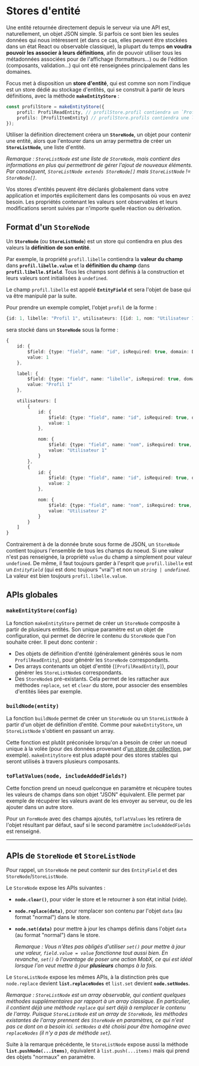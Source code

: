 
<Meta title="Modèle métier/Stores d'entité" />

# Stores d'entité

Une entité retournée directement depuis le serveur via une API est, naturellement, un objet JSON simple. Si parfois ce sont bien les seules données qui nous intéressent (et dans ce cas, elles peuvent être stockées dans un état React ou observable classique), la plupart du temps **on voudra pouvoir les associer à leurs définitions**, afin de pouvoir utiliser tous les métadonnées associées pour de l'affichage (formatteurs...) ou de l'édition (composants, validation...) qui ont été renseignées principalement dans les domaines.

Focus met à disposition un **store d'entité**, qui est comme son nom l'indique est un store dédié au stockage d'entités, qui se construit à partir de leurs définitions, avec la méthode **`makeEntityStore`** :

```ts
const profilStore = makeEntityStore({
    profil: ProfilReadEntity, // profilStore.profil contiendra un `ProfilRead`
    profils: [ProfilItemEntity] // profilStore.profils contiendra une liste de `ProfilItem`
});
```

Utiliser la définition directement créera un **`StoreNode`**, un objet pour contenir une entité, alors que l'entourer dans un array permettra de créer un **`StoreListNode`**, une liste d'entité.

_Remarque : `StoreListNode` est une liste de `StoreNode`, mais contient des informations en plus qui permettront de gérer l'ajout de nouveaux éléments. Par conséquent, `StoreListNode extends StoreNode[]` mais `StoreListNode` != `StoreNode[]`._

Vos stores d'entités peuvent être déclarés globalement dans votre application et importés explicitement dans les composants où vous en avez besoin. Les propriétés contenant les valeurs sont observables et leurs modifications seront suivies par n'importe quelle réaction ou dérivation.

## Format d'un `StoreNode`

Un **`StoreNode`** (ou **`StoreListNode`**) est un store qui contiendra en plus des valeurs la **définition de son entité**.

Par exemple, la propriété `profil.libelle` contiendra la **valeur du champ** dans **`profil.libelle.value`** et la **définition du champ** dans **`profil.libelle.$field`**. Tous les champs sont définis à la construction et leurs valeurs sont initialisées à `undefined`.

Le champ `profil.libelle` est appelé **`EntityField`** et sera l'objet de base qui va être manipulé par la suite.

Pour prendre un exemple complet, l'objet `profil` de la forme :

```ts
{id: 1, libelle: "Profil 1", utilisateurs: [{id: 1, nom: "Utilisateur 1"}, {id: 2, nom: "Utilisateur 2"}]}
```

sera stocké dans un **`StoreNode`** sous la forme :

```ts
{
    id: {
        $field: {type: "field", name: "id", isRequired: true, domain: DO_ID, label: "securite.profil.profil.id"},
        value: 1
    },

    label: {
        $field: {type: "field", name: "libelle", isRequired: true, domain: DO_LIBELLE, label: "securite.profil.libelle"},
        value: "Profil 1"
    },

    utilisateurs: [
        {
            id: {
                $field: {type: "field", name: "id", isRequired: true, domain: DO_ID, label: "securite.utilisateur.id"},
                value: 1
            },

            nom: {
                $field: {type: "field", name: "nom", isRequired: true, domain: DO_LIBELLE, label: "securite.utilisateur.nom"},
                value: "Utilisateur 1"
            }
        },
        {
            id: {
                $field: {type: "field", name: "id", isRequired: true, domain: DO_ID, label: "securite.utilisateur.id"},
                value: 2
            },

            nom: {
                $field: {type: "field", name: "nom", isRequired: true, domain: DO_LIBELLE, label: "securite.utilisateur.nom"},
                value: "Utilisateur 2"
            }
        }
    ]
}
```

Contrairement à de la donnée brute sous forme de JSON, un `StoreNode` contient toujours l'ensemble de tous les champs du noeud. Si une valeur n'est pas renseignée, la propriété `value` du champ a simplement pour valeur `undefined`. De même, il faut toujours garder à l'esprit que `profil.libelle` est un _`EntityField`_ (qui est donc toujours "vrai") et non un _`string | undefined`_. La valeur est bien toujours `profil.libelle.value`.

## APIs globales

### `makeEntityStore(config)`

La fonction `makeEntityStore` permet de créer un `StoreNode` composite à partir de plusieurs entités. Son unique paramètre est un objet de configuration, qui permet de décrire le contenu du `StoreNode` que l'on souhaite créer. Il peut donc contenir :

-   Des objets de définition d'entité (généralement générés sous le nom `ProfilReadEntity`), pour générér les `StoreNode` correspondants.
-   Des arrays contenants un objet d'entité (`[ProfilReadEntity]`), pour générer les `StoreListNode`s correspondants.
-   Des `StoreNode`s pré-existants. Cela permet de les rattacher aux méthodes `replace`, `set` et `clear` du store, pour associer des ensembles d'entités liées par exemple.

### `buildNode(entity)`

La fonction `buildNode` permet de créer un `StoreNode` ou un `StoreListNode` à partir d'un objet de définition d'entité. Comme pour `makeEntityStore`, un `StoreListNode` s'obtient en passant un array.

Cette fonction est plutôt préconisée lorsqu'on a besoin de créer un noeud unique à la volée (pour des données provenant d'[un store de collection](/docs/listes-store-de-collection--docs), par exemple). `makeEntityStore` est plus adapté pour des stores stables qui seront utilisés à travers plusieurs composants.

### `toFlatValues(node, includeAddedFields?)`

Cette fonction prend un noeud quelconque en paramètre et récupère toutes les valeurs de champs dans son objet "JSON" équivalent. Elle permet par exemple de récupérer les valeurs avant de les envoyer au serveur, ou de les ajouter dans un autre store.

Pour un `FormNode` avec des champs ajoutés, `toFlatValues` les retirera de l'objet résultant par défaut, sauf si le second paramètre `includeAddedFields` est renseigné.

---

## APIs de `StoreNode` et `StoreListNode`

Pour rappel, un `StoreNode` ne peut contenir sur des `EntityField` et des `StoreNode`/`StoreListNode`.

Le `StoreNode` expose les APIs suivantes :

-   **`node.clear()`**, pour vider le store et le retourner à son état initial (vide).
-   **`node.replace(data)`**, pour remplacer son contenu par l'objet `data` (au format "normal") dans le store.
-   **`node.set(data)`** pour mettre à jour les champs définis dans l'objet `data` (au format "normal") dans le store.

    _Remarque : Vous n'êtes pas obligés d'utiliser `set()` pour mettre à jour une valeur, `field.value = value` fonctionne tout aussi bien. En revanche, `set()` à l'avantage de poser une action MobX, ce qui est idéal lorsque l'on veut mettre à jour **plusieurs** champs à la fois._

Le `StoreListNode` expose les mêmes APIs, à la distinction près que `node.replace` devient **`list.replaceNodes`** et `list.set` devient **`node.setNodes`**.

_Remarque : `StoreListNode` est un array observable, qui contient quelques méthodes supplémentaires par rapport à un array classique. En particulier, il contient déjà une méthode `replace` qui sert déjà à remplacer le contenu de l'array. Puisque `StoreListNode` est un array de `StoreNode`, les méthodes existantes de l'array prennent des `StoreNode` en paramètres, ce qui n'est pas ce dont on a besoin ici. `setNodes` a été choisi pour être homogène avec
`replaceNodes` (il n'y a pas de méthode `set`)._

Suite à la remarque précédente, le `StoreListNode` expose aussi la méthode **`list.pushNode(...items)`**, équivalent à `list.push(...items)` mais qui prend des objets "normaux" en paramètre.
